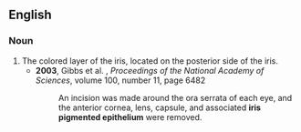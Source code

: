 ==English==

===Noun===
{{en-noun|sg=[[iris]] [[pigmented]] [[epithelium]]}}

# The colored layer of the iris, located on the posterior side of the iris.
#*'''2003''', Gibbs et al. , ''Proceedings of the National Academy of Sciences'', volume 100, number 11, page 6482
#*:An incision was made around the ora serrata of each eye, and the anterior cornea, lens, capsule, and associated '''iris pigmented epithelium''' were removed.